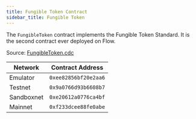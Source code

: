 ```yaml
---
title: Fungible Token Contract
sidebar_title: Fungible Token
---
```


The `FungibleToken` contract implements the Fungible Token Standard. It is the second contract ever deployed on Flow.

Source: [FungibleToken.cdc](https://github.com/onflow/flow-ft/blob/master/contracts/FungibleToken.cdc)

| Network    | Contract Address     |
| ---------- | -------------------- |
| Emulator   | `0xee82856bf20e2aa6` |
| Testnet    | `0x9a0766d93b6608b7` |
| Sandboxnet | `0xe20612a0776ca4bf` |
| Mainnet    | `0xf233dcee88fe0abe` |
